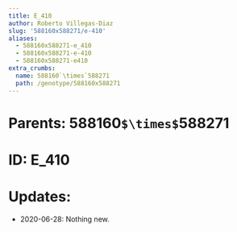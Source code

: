 ```yaml
---
title: E_410
author: Roberto Villegas-Diaz
slug: '588160x588271/e-410'
aliases:
  - 588160x588271-e_410
  - 588160x588271-e-410
  - 588160x588271-e410
extra_crumbs:
  name: 588160`\times`588271
  path: /genotype/588160x588271
---
```


# **Parents**: 588160`$\times$`588271
# **ID**: E_410
# **Updates**: 
 - 2020-06-28: Nothing new.
